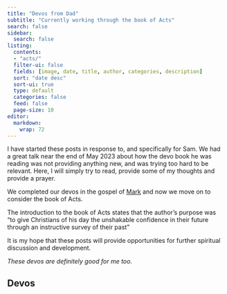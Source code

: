 ```yaml
---
title: "Devos from Dad"
subtitle: "Currently working through the book of Acts"
search: false
sidebar:
  search: false
listing:
  contents: 
  - "acts/"
  filter-ui: false
  fields: [image, date, title, author, categories, description]
  sort: "date desc"
  sort-ui: true
  type: default
  categories: false
  feed: false
  page-size: 10
editor: 
  markdown: 
    wrap: 72  
---
```



I have started these posts in response to, and specifically for Sam.  We had a great talk near the end of May 2023 about how the devo book he was reading was not providing anything new, and was trying too hard to be relevant.  Here, I will simply try to read, provide some of my thoughts and provide a prayer.

We completed our devos in the gospel of [Mark](mark.qmd) and now we move on to consider the book of Acts.  

The introduction to the book of Acts states that the author's purpose was "to give Christians of his day the unshakable confidence in their future through an instructive survey of their past"
\

It is my hope that these posts will provide opportunities for further spiritual discussion and development.  

_These devos are definitely good for me too._

## Devos 
